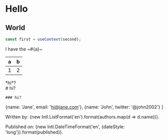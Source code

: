 # Hello

## World

```js
const first = useContext(second);
```


I have the ~#{a}~

| a   |   b |
| --- | --: |
| 1   |   2 |

<div>*hi*?</div>

<div>
  # hi?
</div>

<main>
  <div>

    ### hi?

  </div>
</main>

  {name: 'Jane', email: 'hi@jane.com'},
  {name: 'John', twitter: '@john2002'}
]

Written by: {new Intl.ListFormat('en').format(authors.map(d => d.name))}.

Published on: {new Intl.DateTimeFormat('en', {dateStyle: 'long'}).format(published)}.
